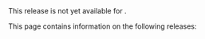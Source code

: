 
<PlatformWrapper notAllowed="web, ios, macos, android, unity, linux-cpp">
This release is not yet available for <Vpl k="NAME"/>.
</PlatformWrapper>

<PlatformWrapper platform="web, ios, macos, android, unity, linux-cpp">

This page contains information on the following releases:

<Android ag_platform='android' />
<IOS ag_platform='ios' />
<Web ag_platform='javascript' />
<Unity ag_platform='unity' />
<LinuxCPP ag_platform='cpp' />

</PlatformWrapper>
